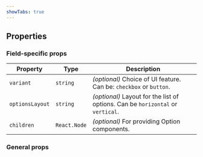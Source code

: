 ```yaml
---
showTabs: true
---
```



## Properties

### Field-specific props

| Property        | Type         | Description                                                                     |
| --------------- | ------------ | ------------------------------------------------------------------------------- |
| `variant`       | `string`     | _(optional)_ Choice of UI feature. Can be: `checkbox` or `button`.              |
| `optionsLayout` | `string`     | _(optional)_ Layout for the list of options. Can be `horizontal` or `vertical`. |
| `children`      | `React.Node` | _(optional)_ For providing Option components.                                   |

### General props

<PropertiesTable
  props={fieldProperties}
  valueType="Array<number | string>"
/>
